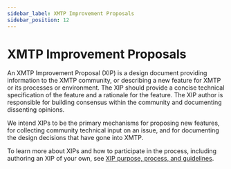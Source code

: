 ```yaml
---
sidebar_label: XMTP Improvement Proposals
sidebar_position: 12
---
```


# XMTP Improvement Proposals

An XMTP Improvement Proposal (XIP) is a design document providing information to the XMTP community, or describing a new feature for XMTP or its processes or environment. The XIP should provide a concise technical specification of the feature and a rationale for the feature. The XIP author is responsible for building consensus within the community and documenting dissenting opinions.

We intend XIPs to be the primary mechanisms for proposing new features, for collecting community technical input on an issue, and for documenting the design decisions that have gone into XMTP.

To learn more about XIPs and how to participate in the process, including authoring an XIP of your own, see [XIP purpose, process, and guidelines](https://github.com/xmtp/XIPs/blob/main/XIPs/xip-0-purpose-process.md).

<Feedback url="https://github.com/orgs/xmtp/discussions/categories/q-a"/>
